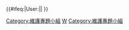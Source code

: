 {{Encourage
|title       = 維護專題小組
|stripe      = 1
|bgcolor     = #CEF2F2
|stripecolor = #A72B96
|fontcolor   = #2424AB
|align       = {{{align|right}}}
|link        = WikiProject:維基百科維護
}}<includeonly>{{#ifeq:{{FULLPAGENAME}}|User:{{PAGENAME}}|[[Category:維護專題小組]]| }}</includeonly><noinclude>
[[Category:專題用戶標誌模板|W]][[Category:維護專題小組]]
</noinclude>